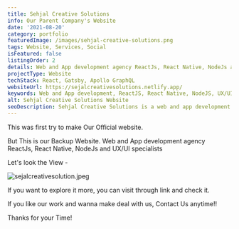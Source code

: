 ```yaml
---
title: Sehjal Creative Solutions
info: Our Parent Company's Website
date: '2021-08-20'
category: portfolio
featuredImage: /images/sehjal-creative-solutions.png
tags: Website, Services, Social
isFeatured: false
listingOrder: 2
details: Web and App development agency ReactJs, React Native, NodeJs and UX/UI specialists.
projectType: Website
techStack: React, Gatsby, Apollo GraphQL
websiteUrl: https://sejalcreativesolutions.netlify.app/
keywords: Web and App development, ReactJS, React Native, NodeJS, UX/UI specialists, Responsive design, Website optimization, Content management systems, Website security, Search engine optimization, JavaScript frameworks, Cloud hosting.
alt: Sehjal Creative Solutions Website
seoDescription: Sehjal Creative Solutions is a web and app development agency specializing in ReactJS, React Native, NodeJS, and UX/UI. They provide expert solutions for responsive design, website optimization, CMS, website security, and SEO. Contact them for top-notch development services.
---
```


This was first try to make Our Official website.

But This is our Backup Website.
Web and App development agency ReactJs, React Native, NodeJs and UX/UI specialists

Let's look the View -

![sejalcreativesolution.jpeg](../images/sejalcreativesolutions.jpeg)

If you want to explore it more, you can visit through link and check it.

If you like our work and wanna make deal with us, Contact Us anytime!!

Thanks for your Time!
